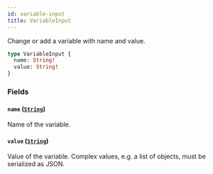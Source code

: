 ```yaml
---
id: variable-input
title: VariableInput
---
```


Change or add a variable with name and value.

```graphql
type VariableInput {
  name: String!
  value: String!
}
```

### Fields

#### `name` ([`String`](/docs/apis-clients/tasklist-api/scalars/string))

Name of the variable.

#### `value` ([`String`](/docs/apis-clients/tasklist-api/scalars/string))

Value of the variable. Complex values, e.g. a list of objects, must be serialized as JSON.
